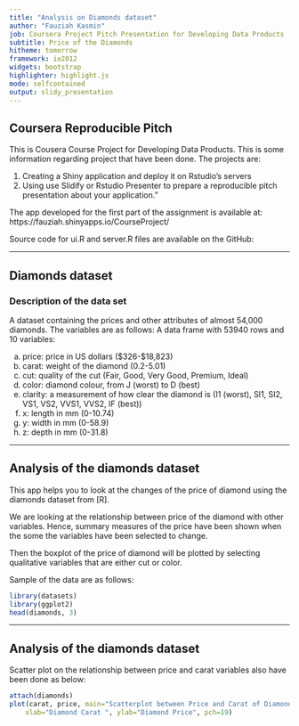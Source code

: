 ```yaml
---
title: "Analysis on Diamonds dataset"
author: "Fauziah Kasmin"
job: Coursera Project Pitch Presentation for Developing Data Products
subtitle: Price of the Diamonds
hitheme: tomorrow
framework: io2012
widgets: bootstrap
highlighter: highlight.js
mode: selfcontained
output: slidy_presentation
---
```


## Coursera Reproducible Pitch

This is Cousera Course Project for Developing Data Products. This is some information regarding project that have been done. The projects are:


1. Creating a Shiny application and deploy it on Rstudio's servers
2. Using use Slidify or Rstudio Presenter to prepare a reproducible pitch presentation about your application."



The app developed for the first part of the assignment is available at:
https://fauziah.shinyapps.io/CourseProject/



Source code for ui.R and server.R files are available on the GitHub:



---

## Diamonds dataset

### Description of the data set

A dataset containing the prices and other attributes of almost 54,000 diamonds. The variables are as follows:
A data frame with 53940 rows and 10 variables:

a. price: price in US dollars (\$326-\$18,823)
b. carat: weight of the diamond (0.2-5.01)
c. cut: quality of the cut (Fair, Good, Very Good, Premium, Ideal)
d. color: diamond colour, from J (worst) to D (best)
e. clarity: a measurement of how clear the diamond is (I1 (worst), SI1, SI2, VS1, VS2, VVS1, VVS2, IF (best))
f. x: length in mm (0-10.74)
g. y: width in mm (0-58.9)
h. z: depth in mm (0-31.8)


---

## Analysis of the diamonds dataset 

This app helps you to look at the changes of the price of diamond using the diamonds dataset from [R].


We are looking at the relationship between price of the diamond with other variables. Hence, summary measures of the price have been shown when the some the variables have been selected to change. 


Then the boxplot of the price of diamond will be plotted by selecting qualitative variables that are either cut or color.  

Sample of the data are as follows:


```r
library(datasets)
library(ggplot2)
head(diamonds, 3)
```


---

## Analysis of the diamonds dataset

Scatter plot on the relationship between price and carat variables also have been done as below:

```r

attach(diamonds)
plot(carat, price, main="Scatterplot between Price and Carat of Diamonds", 
  	xlab="Diamond Carat ", ylab="Diamond Price", pch=19)
  
```

